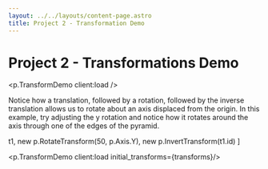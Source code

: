 ```yaml
---
layout: ../../layouts/content-page.astro
title: Project 2 - Transformation Demo
---
```



# Project 2 - Transformations Demo

<p.TransformDemo client:load />

Notice how a translation, followed by a rotation, followed by the inverse translation allows us to rotate about an axis displaced from the origin. In this example, try adjusting the y rotation and notice how it rotates around the axis through one of the edges of the pyramid.

  t1,
  new p.RotateTransform(50, p.Axis.Y),
  new p.InvertTransform(t1.id)
]

<p.TransformDemo client:load initial_transforms={transforms}/>
